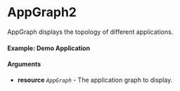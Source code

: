 
<Meta of={AppGraph} title="AppGraph" name="AppGraph" />

# AppGraph2

AppGraph displays the topology of different applications.

#### Example: Demo Application

<Canvas of={AppGraph.Demo} />

#### Arguments

- **resource** _`AppGraph`_ - The application graph to display.